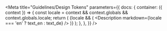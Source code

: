 

<Meta
  title="Guidelines/Design Tokens"
  parameters={{
    docs: {
      container: ({ context }) => {
        const locale = context && context.globals && context.globals.locale;
        return (
          <DocsContainer context={context}>
            {locale && (
              <Description markdown={locale === 'en' ? text_en : text_de} />
            )}
          </DocsContainer>
        );
      },
    },
  }}
/>
